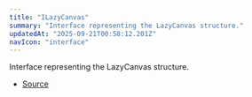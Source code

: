 ```yaml
---
title: "ILazyCanvas"
summary: "Interface representing the LazyCanvas structure."
updatedAt: "2025-09-21T00:58:12.201Z"
navIcon: "interface"
---
```



Interface representing the LazyCanvas structure.

<Table data={{ headers: [{"content":"Property","key":"property","sortable":true},{"content":"Type","key":"type","sortable":true},{"content":"Value","key":"value","sortable":true},{"content":"Description","key":"description"}], rows: [["canvas","Canvas \\| SvgCanvas","\\-","The canvas instance, which can be either a Canvas or SvgCanvas."],["ctx","SKRSContext2D","\\-","The 2D rendering context of the canvas."],["manager","\\{\n  animation: AnimationManager,\n  fonts: FontsManager,\n  layers: LayersManager,\n  plugins: PluginManager,\n  render: RenderManager\n}","\\-","The manager object containing various managers for layers, rendering, fonts, animation, and plugins."],["options","[ILazyCanvasOptions](/LazyCanvas/interfaces/ILazyCanvasOptions)","\\-","The options for configuring the LazyCanvas instance."]] }} />


- [Source](https://github.com/NMMTY/LazyCanvas/blob/1d5786684b8ca8d543a4533b2b64f8d093b1e426/packages/lazycanvas/src/structures/LazyCanvas.ts#L11)